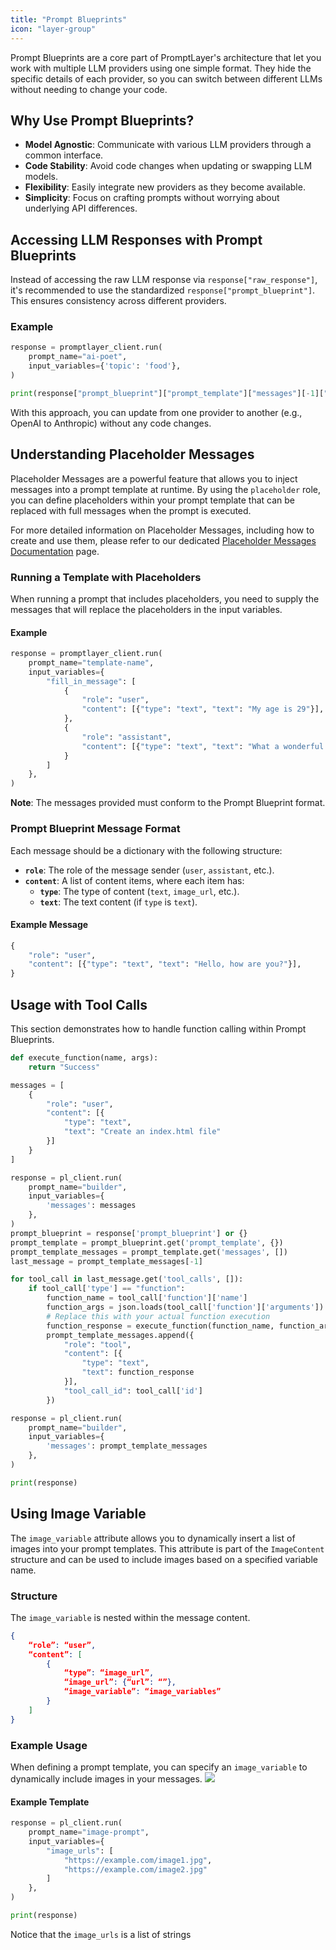 ```yaml
---
title: "Prompt Blueprints"
icon: "layer-group"
---
```


Prompt Blueprints are a core part of PromptLayer's architecture that let you work with multiple LLM providers using one simple format. They hide the specific details of each provider, so you can switch between different LLMs without needing to change your code.

## Why Use Prompt Blueprints?

- **Model Agnostic**: Communicate with various LLM providers through a common interface.
- **Code Stability**: Avoid code changes when updating or swapping LLM models.
- **Flexibility**: Easily integrate new providers as they become available.
- **Simplicity**: Focus on crafting prompts without worrying about underlying API differences.

## Accessing LLM Responses with Prompt Blueprints

Instead of accessing the raw LLM response via `response["raw_response"]`, it's recommended to use the standardized `response["prompt_blueprint"]`. This ensures consistency across different providers.

### Example

```python
response = promptlayer_client.run(
    prompt_name="ai-poet",
    input_variables={'topic': 'food'},
)

print(response["prompt_blueprint"]["prompt_template"]["messages"][-1]["content"][0]["text"])
```

With this approach, you can update from one provider to another (e.g., OpenAI to Anthropic) without any code changes.

## Understanding Placeholder Messages

Placeholder Messages are a powerful feature that allows you to inject messages into a prompt template at runtime. By using the `placeholder` role, you can define placeholders within your prompt template that can be replaced with full messages when the prompt is executed.

For more detailed information on Placeholder Messages, including how to create and use them, please refer to our dedicated [Placeholder Messages Documentation](/features/prompt-registry/placeholder-messages) page.

### Running a Template with Placeholders

When running a prompt that includes placeholders, you need to supply the messages that will replace the placeholders in the input variables.

#### Example

```python
response = promptlayer_client.run(
    prompt_name="template-name",
    input_variables={
        "fill_in_message": [
            {
                "role": "user",
                "content": [{"type": "text", "text": "My age is 29"}],
            },
            {
                "role": "assistant",
                "content": [{"type": "text", "text": "What a wonderful age!"}],
            }
        ]
    },
)
```

**Note**: The messages provided must conform to the Prompt Blueprint format.

### Prompt Blueprint Message Format

Each message should be a dictionary with the following structure:

- **`role`**: The role of the message sender (`user`, `assistant`, etc.).
- **`content`**: A list of content items, where each item has:
  - **`type`**: The type of content (`text`, `image_url`, etc.).
  - **`text`**: The text content (if `type` is `text`).

#### Example Message

```python
{
    "role": "user",
    "content": [{"type": "text", "text": "Hello, how are you?"}],
}
```

## Usage with Tool Calls

This section demonstrates how to handle function calling within Prompt Blueprints.

```python
def execute_function(name, args):
    return "Success"

messages = [
    {
        "role": "user",
        "content": [{
            "type": "text",
            "text": "Create an index.html file"
        }]
    }
]

response = pl_client.run(
    prompt_name="builder",
    input_variables={
        'messages': messages
    },
)
prompt_blueprint = response['prompt_blueprint'] or {}
prompt_template = prompt_blueprint.get('prompt_template', {})
prompt_template_messages = prompt_template.get('messages', [])
last_message = prompt_template_messages[-1]

for tool_call in last_message.get('tool_calls', []):
    if tool_call['type'] == "function":
        function_name = tool_call['function']['name']
        function_args = json.loads(tool_call['function']['arguments'])
        # Replace this with your actual function execution
        function_response = execute_function(function_name, function_args)
        prompt_template_messages.append({
            "role": "tool",
            "content": [{
                "type": "text",
                "text": function_response
            }],
            "tool_call_id": tool_call['id']
        })

response = pl_client.run(
    prompt_name="builder",
    input_variables={
        'messages': prompt_template_messages
    },
)

print(response)
```


## Using Image Variable

The `image_variable` attribute allows you to dynamically insert a list of images into your prompt templates. This attribute is part of the `ImageContent` structure and can be used to include images based on a specified variable name.

### Structure

The `image_variable` is nested within the message content.

```json
{
    “role”: “user”,
    “content”: [
        {
            “type”: “image_url”,
            “image_url”: {“url”: “”},
            “image_variable”: “image_variables”
        }
    ]
}
```

### Example Usage

When defining a prompt template, you can specify an `image_variable` to dynamically include images in your messages.
<img src="/images/image-variable.mp4"/>

#### Example Template

```python
response = pl_client.run(
    prompt_name="image-prompt",
    input_variables={
        "image_urls": [
            "https://example.com/image1.jpg",
            "https://example.com/image2.jpg"
        ]
    },
)

print(response)
```
<Note>Notice that the `image_urls` is a list of strings</Note>

